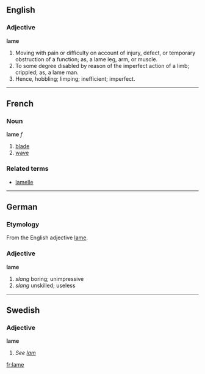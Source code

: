 ==English==
===Adjective===
'''lame''' 

#Moving with pain or difficulty on account of injury, defect, or temporary obstruction of a function; as, a lame leg, arm, or muscle.
#To some degree disabled by reason of the imperfect action of a limb; crippled; as, a lame man.
#Hence, hobbling; limping; inefficient; imperfect.

----

==French==
===Noun===
'''lame''' ''f''

# [[blade]]
# [[wave]]

===Related terms===
*[[lamelle]]

----

==German==
===Etymology===
From the English adjective [[lame]].
===Adjective===
'''lame'''
# ''slang'' boring; unimpressive
# ''slang'' unskilled; useless

----

==Swedish==
===Adjective===
'''lame'''
#''See [[lam]]''

[[fr:lame]]